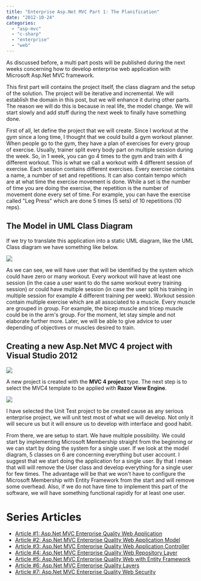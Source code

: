 ```yaml
---
title: "Enterprise Asp.Net MVC Part 1: The Planification"
date: "2012-10-24"
categories: 
  - "asp-mvc"
  - "c-sharp"
  - "enterprise"
  - "web"
---
```


As discussed before, a multi part posts will be published during the next weeks concerning how to develop enterprise web application with Microsoft Asp.Net MVC framework.

This first part will contains the project itself, the class diagram and the setup of the solution. The project will be iterative and incremental. We will establish the domain in this post, but we will enhance it during other parts. The reason we will do this is because in real life, the model change. We will start slowly and add stuff during the next week to finally have something done.

First of all, let define the project that we will create. Since I workout at the gym since a long time, I thought that we could build a gym workout planner. When people go to the gym, they have a plan of exercises for every group of exercise. Usually, trainer split every body part on multiple session during the week. So, in 1 week, you can go 4 times to the gym and train with 4 different workout. This is what we call a workout with 4 different session of exercise. Each session contains different exercises. Every exercise contains a name, a number of set and repetitions. It can also contain tempo which are at what time the exercise movement is done. While a set is the number of time you are doing the exercise, the repetition is the number of movement done every set of time. For example, you can have the exercise called "Leg Press" which are done 5 times (5 sets) of 10 repetitions (10 reps).

## The Model in UML Class Diagram

If we try to translate this application into a static UML diagram, like the UML Class diagram we have something like below.

![](/images/blog/modelClassDiagram.png)

As we can see, we will have user that will be identified by the system which could have zero or many workout. Every workout will have at least one session (in the case a user want to do the same workout every training session) or could have multiple session (in case the user split his training in multiple session for example 4 different training per week). Workout session contain multiple exercise which are all associated to a muscle. Every muscle are grouped in group. For example, the bicep muscle and tricep muscle could be in the arm's group. For the moment, let stay simple and not elaborate further more. Later, we will be able to give advice to user depending of objectives or muscles desired to train.

## Creating a new Asp.Net MVC 4 project with Visual Studio 2012

![](/images/blog/newproject2012-400x142.png)

A new project is created with the **MVC 4 project** type. The next step is to select the MVC4 template to be applied with **Razor View Engine**.

![](/images/blog/newProject_2_2012-400x361.png)

I have selected the Unit Test project to be created cause as any serious enterprise project, we will unit test most of what we will develop. Not only it will secure us but it will ensure us to develop with interface and good habit.

From there, we are setup to start. We have multiple possibility. We could start by implementing Microsoft Membership straight from the beginning or we can start by doing the system for a single user. If we look at the model diagram, 5 classes on 6 are concerning everything but user account. I suggest that we start doing the application for a single user. By that I mean that will will remove the User class and develop everything for a single user for few times. The advantage will be that we won't have to configure the Microsoft Membership with Entity Framework from the start and will remove some overhead. Also, if we do not have time to implement this part of the software, we will have something functional rapidly for at least one user.

# Series Articles

- [Article #1: Asp.Net MVC Enterprise Quality Web Application](./enterprise-asp-net-part-1-mvc-the-planification) 
- [Article #2: Asp.Net MVC Enterprise Quality Web Application Model](./enterprise-asp-net-mvc-part-2-building-the-model) 
- [Article #3: Asp.Net MVC Enterprise Quality Web Application Controller](./enterprise-asp-net-mvc-part-3-controller) 
- [Article #4: Asp.Net MVC Enterprise Quality Web Repository Layer](./enterprise-asp-net-mvc-part-4-repository) 
- [Article #5: Asp.Net MVC Enterprise Quality Web with Entity Framework](./enterprise-asp-net-mvc-part-5-database-context-and-impersonate-data) 
- [Article #6: Asp.Net MVC Enterprise Quality Layers](./enterprise-asp-net-mvc-part-6-the-three-layers-of-validation) 
- [Article #7: Asp.Net MVC Enterprise Quality Web Security](./enterprise-asp-net-mvc-part-7-securing-action-with-role-authorization)